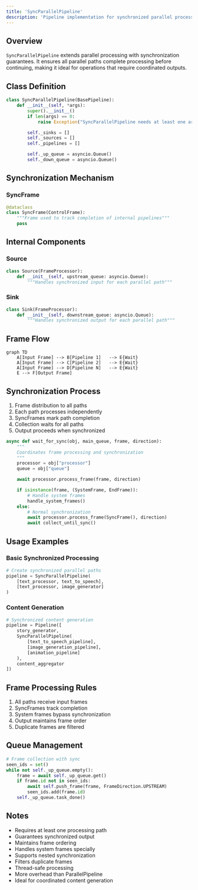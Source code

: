 ```yaml
---
title: 'SyncParallelPipeline'
description: 'Pipeline implementation for synchronized parallel processing paths'
---
```


## Overview

`SyncParallelPipeline` extends parallel processing with synchronization guarantees. It ensures all parallel paths complete processing before continuing, making it ideal for operations that require coordinated outputs.

## Class Definition

```python
class SyncParallelPipeline(BasePipeline):
    def __init__(self, *args):
        super().__init__()
        if len(args) == 0:
            raise Exception("SyncParallelPipeline needs at least one argument")

        self._sinks = []
        self._sources = []
        self._pipelines = []

        self._up_queue = asyncio.Queue()
        self._down_queue = asyncio.Queue()
```

## Synchronization Mechanism

### SyncFrame

```python
@dataclass
class SyncFrame(ControlFrame):
    """Frame used to track completion of internal pipelines"""
    pass
```

## Internal Components

### Source

```python
class Source(FrameProcessor):
    def __init__(self, upstream_queue: asyncio.Queue):
        """Handles synchronized input for each parallel path"""
```

### Sink

```python
class Sink(FrameProcessor):
    def __init__(self, downstream_queue: asyncio.Queue):
        """Handles synchronized output for each parallel path"""
```

## Frame Flow

```mermaid
graph TD
    A[Input Frame] --> B[Pipeline 1]   --> E{Wait}
    A[Input Frame] --> C[Pipeline 2]   --> E{Wait}
    A[Input Frame] --> D[Pipeline N]   --> E{Wait}
    E --> F[Output Frame]
```

## Synchronization Process

1. Frame distribution to all paths
2. Each path processes independently
3. SyncFrames mark path completion
4. Collection waits for all paths
5. Output proceeds when synchronized

```python
async def wait_for_sync(obj, main_queue, frame, direction):
    """
    Coordinates frame processing and synchronization
    """
    processor = obj["processor"]
    queue = obj["queue"]

    await processor.process_frame(frame, direction)

    if isinstance(frame, (SystemFrame, EndFrame)):
        # Handle system frames
        handle_system_frames()
    else:
        # Normal synchronization
        await processor.process_frame(SyncFrame(), direction)
        await collect_until_sync()
```

## Usage Examples

### Basic Synchronized Processing

```python
# Create synchronized parallel paths
pipeline = SyncParallelPipeline(
    [text_processor, text_to_speech],
    [text_processor, image_generator]
)
```

### Content Generation

```python
# Synchronized content generation
pipeline = Pipeline([
    story_generator,
    SyncParallelPipeline(
        [text_to_speech_pipeline],
        [image_generation_pipeline],
        [animation_pipeline]
    ),
    content_aggregator
])
```

## Frame Processing Rules

1. All paths receive input frames
2. SyncFrames track completion
3. System frames bypass synchronization
4. Output maintains frame order
5. Duplicate frames are filtered

## Queue Management

```python
# Frame collection with sync
seen_ids = set()
while not self._up_queue.empty():
    frame = await self._up_queue.get()
    if frame.id not in seen_ids:
        await self.push_frame(frame, FrameDirection.UPSTREAM)
        seen_ids.add(frame.id)
    self._up_queue.task_done()
```

## Notes

- Requires at least one processing path
- Guarantees synchronized output
- Maintains frame ordering
- Handles system frames specially
- Supports nested synchronization
- Filters duplicate frames
- Thread-safe processing
- More overhead than ParallelPipeline
- Ideal for coordinated content generation
